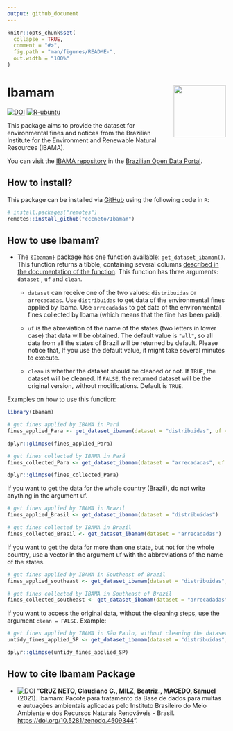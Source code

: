 ```yaml
---
output: github_document
---
```


<!-- README.md is generated from README.Rmd. Please edit that file -->

```r
knitr::opts_chunk$set(
  collapse = TRUE,
  comment = "#>",
  fig.path = "man/figures/README-",
  out.width = "100%"
)
```

# Ibamam <img src="man/figures/hexlogo.png" align="right" width = "120px"/>

<!-- badges: start -->
[![DOI](https://zenodo.org/badge/DOI/10.5281/zenodo.4509344.svg)](https://doi.org/10.5281/zenodo.4509344)
[![R-ubuntu](https://github.com/cccneto/Ibamam/actions/workflows/R-CMD-check-ubuntu.yaml/badge.svg)](https://github.com/cccneto/Ibamam/actions/workflows/R-CMD-check-ubuntu.yaml)
<!-- badges: end -->

This package aims to provide the dataset for environmental fines and notices from the Brazilian Institute for the Environment and Renewable Natural Resources (IBAMA).

You can visit the [IBAMA repository](https://dados.gov.br/organization/instituto-brasileiro-do-meio-ambiente-e-dos-recursos-naturais-renovaveis-ibama) in the [Brazilian Open Data Portal](https://dados.gov.br/).


## How to install? 

This package can be installed via [GitHub](https://github.com/) using the following code in `R`:

``` r
# install.packages("remotes")
remotes::install_github("cccneto/Ibamam")
```

## How to use **Ibamam**?

- The `{Ibamam}` package has one function available: `get_dataset_ibamam()`. This function returns a tibble, containing several columns [described in the documentation of the function](https://cccneto.github.io/Ibamam/reference/get_dataset_ibamam.html#value).
This function has three arguments: `dataset` , `uf` and `clean`. 

  - `dataset` can receive one of the two values: `distribuidas` or `arrecadadas`. Use `distribuidas` to get data of the environmental fines applied by Ibama. Use `arrecadadas` to get data of the environmental fines collected by Ibama (which means that the fine has been paid).
  
  - `uf` is the abreviation of the name of the states (two letters in lower case) that data will be obtained. The default value is `"all"`, so all data from all the states of Brazil will be returned by default. Please notice that, If you use the default value, it might take several minutes to execute.

  - `clean` is whether the dataset should be cleaned or not. If `TRUE`, the dataset will be cleaned. If `FALSE`, the returned dataset will be the original version, without modifications. Default is `TRUE`.


Examples on how to use this function:

```r
library(Ibamam)

# get fines applied by IBAMA in Pará
fines_applied_Para <- get_dataset_ibamam(dataset = "distribuidas", uf = "PA")

dplyr::glimpse(fines_applied_Para)

# get fines collected by IBAMA in Pará
fines_collected_Para <- get_dataset_ibamam(dataset = "arrecadadas", uf = "PA")

dplyr::glimpse(fines_collected_Para)
```

If you want to get the data for the whole country (Brazil), do not write anything in the argument uf.

```r
# get fines applied by IBAMA in Brazil
fines_applied_Brasil <- get_dataset_ibamam(dataset = "distribuidas")

# get fines collected by IBAMA in Brazil
fines_collected_Brasil <- get_dataset_ibamam(dataset = "arrecadadas")
```


If you want to get the data for more than one state, but not for the whole country, use a vector in the argument uf with the abbreviations of the name of the states.

```r
# get fines applied by IBAMA in Southeast of Brazil
fines_applied_southeast <- get_dataset_ibamam(dataset = "distribuidas", uf = c("SP", "RJ", "ES", "MG"))

# get fines collected by IBAMA in Southeast of Brazil
fines_collected_southeast <- get_dataset_ibamam(dataset = "arrecadadas", uf = c("SP", "RJ", "ES", "MG"))
```

If you want to access the original data, without the cleaning steps, use the argument `clean = FALSE`.  Example:

```r
# get fines applied by IBAMA in São Paulo, without cleaning the dataset
untidy_fines_applied_SP <- get_dataset_ibamam(dataset = "distribuidas", uf = "SP", clean = FALSE)

dplyr::glimpse(untidy_fines_applied_SP)

```
<!-- Add cleaning steps here -->

## How to cite Ibamam Package

* [![DOI](<https://zenodo.org/badge/DOI/10.5281/zenodo.4509344.svg>)](<https://doi.org/10.5281/zenodo.4509344>) "**CRUZ NETO, Claudiano C., MILZ, Beatriz., MACEDO, Samuel** (2021). Ibamam: Pacote para tratamento da Base de dados para multas e autuações ambientais aplicadas pelo Instituto Brasileiro do Meio Ambiente e dos Recursos Naturais Renováveis - Brasil. <https://doi.org/10.5281/zenodo.4509344>".
